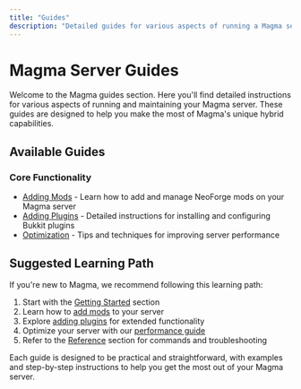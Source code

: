 ```yaml
---
title: "Guides"
description: "Detailed guides for various aspects of running a Magma server"
---
```


# Magma Server Guides

Welcome to the Magma guides section. Here you'll find detailed instructions for various aspects of running and maintaining your Magma server. These guides are designed to help you make the most of Magma's unique hybrid capabilities.

## Available Guides

### Core Functionality

- [Adding Mods](/docs/guides/adding-mods) - Learn how to add and manage NeoForge mods on your Magma server
- [Adding Plugins](/docs/guides/adding-plugins) - Detailed instructions for installing and configuring Bukkit plugins
- [Optimization](/docs/guides/optimization) - Tips and techniques for improving server performance

## Suggested Learning Path

If you're new to Magma, we recommend following this learning path:

1. Start with the [Getting Started](/docs/getting-started) section
2. Learn how to [add mods](/docs/guides/adding-mods) to your server
3. Explore [adding plugins](/docs/guides/adding-plugins) for extended functionality
4. Optimize your server with our [performance guide](/docs/guides/optimization)
5. Refer to the [Reference](/docs/reference) section for commands and troubleshooting

Each guide is designed to be practical and straightforward, with examples and step-by-step instructions to help you get the most out of your Magma server.
